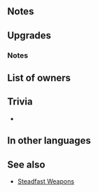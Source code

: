 {{Weapon Infobox
|tagid=SID_忠臣の剣
|weaponType=Sword
|might=16
|range=1
|effect=If foe initiates combat, inflicts Atk-6 on foe during combat.
|cost=400
|exclusive=1
|userVersion1=Weapon
|userVersion2=Gleam
|required=-
|statModifiers=0,16,0,0,0
|refinePaths=default
|refineSP=400
|refineMedals=500
|refineDews=200
|effectSkill1=If unit is within 2 spaces of an ally, grants Atk/Def+5 to unit and neutralizes unit's penalties to Atk/Def during combat.
|iconSkill1=Stalwart Sword W.png
|tagidExtraSkill1=無
|properties=
}}
==Notes==
{{IfFoeInitiates}}
{{Combat reductions}}
==Upgrades==
{{Weapon Upgrade List}}
===Notes===
{{Combat boosts}}
{{Penalty neutralization}}
==List of owners==
{{Skill Hero List}}
==Trivia==
* {{Rsn|弱化無効個別R攻守5|No Individual Penalties R Atk/Def 5}}
==In other languages==
{{OtherLanguages
|japanese=忠臣の剣
|german=Treues Schwert
|spanishEU=Hoja leal
|spanishLA=Hoja leal
|french=Lame loyale
|italian=Spada del leale
|chineseTW=忠臣之劍
|portuguese=Espada leal
}}
==See also==
{{See also skills|cond=Description LIKE '%If unit is within%spaces of an ally%grants%/%+%neutralizes unit_s penalties%' AND WikiName NOT LIKE '%steadfast%'|columns=3}}
* [[Skill families#Steadfast|Steadfast Weapons]]
{{Weapons Navbox}}